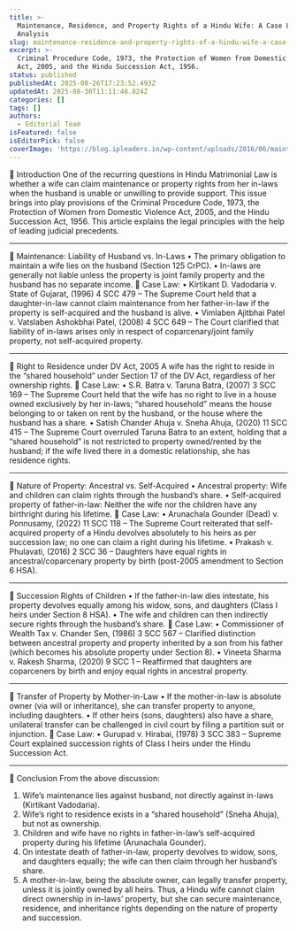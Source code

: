 ```yaml
---
title: >-
  Maintenance, Residence, and Property Rights of a Hindu Wife: A Case Law
  Analysis
slug: maintenance-residence-and-property-rights-of-a-hindu-wife-a-case-law-analysis
excerpt: >-
  Criminal Procedure Code, 1973, the Protection of Women from Domestic Violence
  Act, 2005, and the Hindu Succession Act, 1956.
status: published
publishedAt: 2025-08-26T17:23:52.493Z
updatedAt: 2025-08-30T11:11:48.824Z
categories: []
tags: []
authors:
  - Editorial Team
isFeatured: false
isEditorPick: false
coverImage: 'https://blog.ipleaders.in/wp-content/uploads/2016/06/maintenance.jpg'
---
```

🔹 Introduction
One of the recurring questions in Hindu Matrimonial Law is whether a wife can claim maintenance or property rights from her in-laws when the husband is unable or unwilling to provide support. This issue brings into play provisions of the Criminal Procedure Code, 1973, the Protection of Women from Domestic Violence Act, 2005, and the Hindu Succession Act, 1956.
This article explains the legal principles with the help of leading judicial precedents.
________________________________________
🔹 Maintenance: Liability of Husband vs. In-Laws
•	The primary obligation to maintain a wife lies on the husband (Section 125 CrPC).
•	In-laws are generally not liable unless the property is joint family property and the husband has no separate income.
📌 Case Law:
•	Kirtikant D. Vadodaria v. State of Gujarat, (1996) 4 SCC 479 – The Supreme Court held that a daughter-in-law cannot claim maintenance from her father-in-law if the property is self-acquired and the husband is alive.
•	Vimlaben Ajitbhai Patel v. Vatslaben Ashokbhai Patel, (2008) 4 SCC 649 – The Court clarified that liability of in-laws arises only in respect of coparcenary/joint family property, not self-acquired property.
________________________________________
🔹 Right to Residence under DV Act, 2005
A wife has the right to reside in the “shared household” under Section 17 of the DV Act, regardless of her ownership rights.
📌 Case Law:
•	S.R. Batra v. Taruna Batra, (2007) 3 SCC 169 – The Supreme Court held that the wife has no right to live in a house owned exclusively by her in-laws; “shared household” means the house belonging to or taken on rent by the husband, or the house where the husband has a share.
•	Satish Chander Ahuja v. Sneha Ahuja, (2020) 11 SCC 415 – The Supreme Court overruled Taruna Batra to an extent, holding that a “shared household” is not restricted to property owned/rented by the husband; if the wife lived there in a domestic relationship, she has residence rights.
________________________________________
🔹 Nature of Property: Ancestral vs. Self-Acquired
•	Ancestral property: Wife and children can claim rights through the husband’s share.
•	Self-acquired property of father-in-law: Neither the wife nor the children have any birthright during his lifetime.
📌 Case Law:
•	Arunachala Gounder (Dead) v. Ponnusamy, (2022) 11 SCC 118 – The Supreme Court reiterated that self-acquired property of a Hindu devolves absolutely to his heirs as per succession law; no one can claim a right during his lifetime.
•	Prakash v. Phulavati, (2016) 2 SCC 36 – Daughters have equal rights in ancestral/coparcenary property by birth (post-2005 amendment to Section 6 HSA).
________________________________________
🔹 Succession Rights of Children
•	If the father-in-law dies intestate, his property devolves equally among his widow, sons, and daughters (Class I heirs under Section 8 HSA).
•	The wife and children can then indirectly secure rights through the husband’s share.
📌 Case Law:
•	Commissioner of Wealth Tax v. Chander Sen, (1986) 3 SCC 567 – Clarified distinction between ancestral property and property inherited by a son from his father (which becomes his absolute property under Section 8).
•	Vineeta Sharma v. Rakesh Sharma, (2020) 9 SCC 1 – Reaffirmed that daughters are coparceners by birth and enjoy equal rights in ancestral property.
________________________________________
🔹 Transfer of Property by Mother-in-Law
•	If the mother-in-law is absolute owner (via will or inheritance), she can transfer property to anyone, including daughters.
•	If other heirs (sons, daughters) also have a share, unilateral transfer can be challenged in civil court by filing a partition suit or injunction.
📌 Case Law:
•	Gurupad v. Hirabai, (1978) 3 SCC 383 – Supreme Court explained succession rights of Class I heirs under the Hindu Succession Act.
________________________________________
🔹 Conclusion
From the above discussion:
1.	Wife’s maintenance lies against husband, not directly against in-laws (Kirtikant Vadodaria).
2.	Wife’s right to residence exists in a “shared household” (Sneha Ahuja), but not as ownership.
3.	Children and wife have no rights in father-in-law’s self-acquired property during his lifetime (Arunachala Gounder).
4.	On intestate death of father-in-law, property devolves to widow, sons, and daughters equally; the wife can then claim through her husband’s share.
5.	A mother-in-law, being the absolute owner, can legally transfer property, unless it is jointly owned by all heirs.
Thus, a Hindu wife cannot claim direct ownership in in-laws’ property, but she can secure maintenance, residence, and inheritance rights depending on the nature of property and succession.
